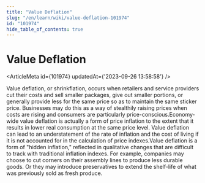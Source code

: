 ```yaml
---
title: "Value Deflation"
slug: "/en/learn/wiki/value-deflation-101974"
id: "101974"
hide_table_of_contents: true
---
```



# Value Deflation

<ArticleMeta id={101974} updatedAt={'2023-09-26 13:58:58'} />
<div className='border-solid border-b border-t-0 my-4 border-[var(--ifm-color-gray-300)]' />

Value deflation, or shrinkflation, occurs when retailers and service providers cut their costs and sell smaller packages, give out smaller portions, or generally provide less for the same price so as to maintain the same sticker price. Businesses may do this as a way of stealthily raising prices when costs are rising and consumers are particularly price-conscious.Economy-wide value deflation is actually a form of price inflation to the extent that it results in lower real consumption at the same price level. Value deflation can lead to an understatement of the rate of inflation and the cost of living if it is not accounted for in the calculation of price indexes.Value deflation is a form of "hidden inflation," reflected in qualitative changes that are difficult to track with traditional inflation indexes. For example, companies may choose to cut corners on their assembly lines to produce less durable goods. Or they may introduce preservatives to extend the shelf-life of what was previously sold as fresh produce.

